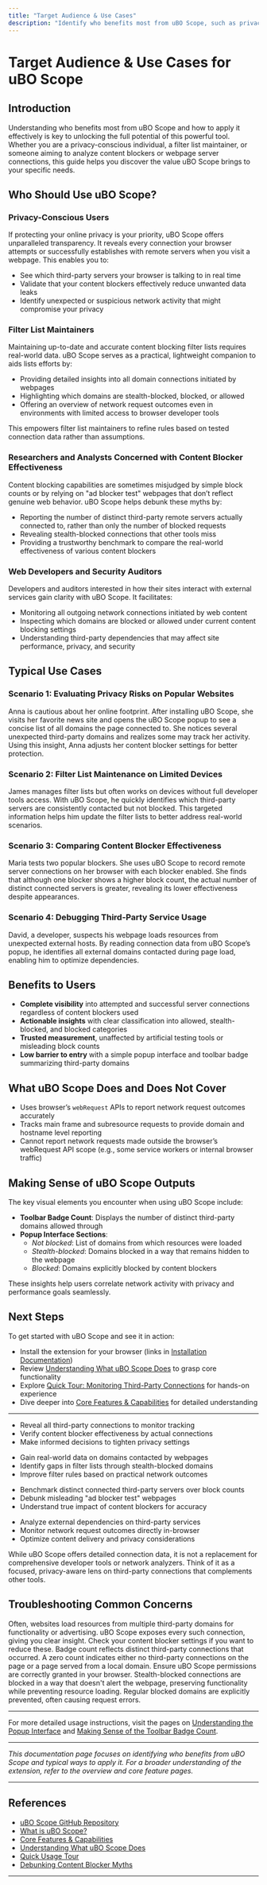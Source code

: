 ```yaml
---
title: "Target Audience & Use Cases"
description: "Identify who benefits most from uBO Scope, such as privacy-conscious users, filter list maintainers, and anyone interested in understanding—or benchmarking—the effectiveness of content blockers or assessing webpage server connections. Includes typical usage scenarios for context."
---
```


# Target Audience & Use Cases for uBO Scope

## Introduction

Understanding who benefits most from uBO Scope and how to apply it effectively is key to unlocking the full potential of this powerful tool. Whether you are a privacy-conscious individual, a filter list maintainer, or someone aiming to analyze content blockers or webpage server connections, this guide helps you discover the value uBO Scope brings to your specific needs.

## Who Should Use uBO Scope?

### Privacy-Conscious Users

If protecting your online privacy is your priority, uBO Scope offers unparalleled transparency. It reveals every connection your browser attempts or successfully establishes with remote servers when you visit a webpage. This enables you to:

- See which third-party servers your browser is talking to in real time
- Validate that your content blockers effectively reduce unwanted data leaks
- Identify unexpected or suspicious network activity that might compromise your privacy

### Filter List Maintainers

Maintaining up-to-date and accurate content blocking filter lists requires real-world data. uBO Scope serves as a practical, lightweight companion to aids lists efforts by:

- Providing detailed insights into all domain connections initiated by webpages
- Highlighting which domains are stealth-blocked, blocked, or allowed
- Offering an overview of network request outcomes even in environments with limited access to browser developer tools

This empowers filter list maintainers to refine rules based on tested connection data rather than assumptions.

### Researchers and Analysts Concerned with Content Blocker Effectiveness

Content blocking capabilities are sometimes misjudged by simple block counts or by relying on "ad blocker test" webpages that don’t reflect genuine web behavior. uBO Scope helps debunk these myths by:

- Reporting the number of distinct third-party remote servers actually connected to, rather than only the number of blocked requests
- Revealing stealth-blocked connections that other tools miss
- Providing a trustworthy benchmark to compare the real-world effectiveness of various content blockers

### Web Developers and Security Auditors

Developers and auditors interested in how their sites interact with external services gain clarity with uBO Scope. It facilitates:

- Monitoring all outgoing network connections initiated by web content
- Inspecting which domains are blocked or allowed under current content blocking settings
- Understanding third-party dependencies that may affect site performance, privacy, and security

## Typical Use Cases

### Scenario 1: Evaluating Privacy Risks on Popular Websites

Anna is cautious about her online footprint. After installing uBO Scope, she visits her favorite news site and opens the uBO Scope popup to see a concise list of all domains the page connected to. She notices several unexpected third-party domains and realizes some may track her activity. Using this insight, Anna adjusts her content blocker settings for better protection.

### Scenario 2: Filter List Maintenance on Limited Devices

James manages filter lists but often works on devices without full developer tools access. With uBO Scope, he quickly identifies which third-party servers are consistently contacted but not blocked. This targeted information helps him update the filter lists to better address real-world scenarios.

### Scenario 3: Comparing Content Blocker Effectiveness

Maria tests two popular blockers. She uses uBO Scope to record remote server connections on her browser with each blocker enabled. She finds that although one blocker shows a higher block count, the actual number of distinct connected servers is greater, revealing its lower effectiveness despite appearances.

### Scenario 4: Debugging Third-Party Service Usage

David, a developer, suspects his webpage loads resources from unexpected external hosts. By reading connection data from uBO Scope’s popup, he identifies all external domains contacted during page load, enabling him to optimize dependencies.

## Benefits to Users

- **Complete visibility** into attempted and successful server connections regardless of content blockers used
- **Actionable insights** with clear classification into allowed, stealth-blocked, and blocked categories
- **Trusted measurement**, unaffected by artificial testing tools or misleading block counts
- **Low barrier to entry** with a simple popup interface and toolbar badge summarizing third-party domains

## What uBO Scope Does and Does Not Cover

- Uses browser’s `webRequest` APIs to report network request outcomes accurately
- Tracks main frame and subresource requests to provide domain and hostname level reporting
- Cannot report network requests made outside the browser’s webRequest API scope (e.g., some service workers or internal browser traffic)

## Making Sense of uBO Scope Outputs

The key visual elements you encounter when using uBO Scope include:

- **Toolbar Badge Count**: Displays the number of distinct third-party domains allowed through
- **Popup Interface Sections**:
  - *Not blocked*: List of domains from which resources were loaded
  - *Stealth-blocked*: Domains blocked in a way that remains hidden to the webpage
  - *Blocked*: Domains explicitly blocked by content blockers

These insights help users correlate network activity with privacy and performance goals seamlessly.

## Next Steps

To get started with uBO Scope and see it in action:

- Install the extension for your browser (links in [Installation Documentation](https://github.com/gorhill/uBO-Scope))
- Review [Understanding What uBO Scope Does](../getting-started/core-usage-and-setup/understanding-scope) to grasp core functionality
- Explore [Quick Tour: Monitoring Third-Party Connections](../getting-started/core-usage-and-setup/quick-usage-tour) for hands-on experience
- Dive deeper into [Core Features & Capabilities](./core-features) for detailed understanding


---

<CardGroup cols={2}>
<Card title="For Privacy-Conscious Users">
<ul>
<li>Reveal all third-party connections to monitor tracking</li>
<li>Verify content blocker effectiveness by actual connections</li>
<li>Make informed decisions to tighten privacy settings</li>
</ul>
</Card>
<Card title="For Filter List Maintainers">
<ul>
<li>Gain real-world data on domains contacted by webpages</li>
<li>Identify gaps in filter lists through stealth-blocked domains</li>
<li>Improve filter rules based on practical network outcomes</li>
</ul>
</Card>
<Card title="For Content Blocker Evaluators">
<ul>
<li>Benchmark distinct connected third-party servers over block counts</li>
<li>Debunk misleading "ad blocker test" webpages</li>
<li>Understand true impact of content blockers for accuracy</li>
</ul>
</Card>
<Card title="For Developers and Auditors">
<ul>
<li>Analyze external dependencies on third-party services</li>
<li>Monitor network request outcomes directly in-browser</li>
<li>Optimize content delivery and privacy considerations</li>
</ul>
</Card>
</CardGroup>

<Note>
While uBO Scope offers detailed connection data, it is not a replacement for comprehensive developer tools or network analyzers. Think of it as a focused, privacy-aware lens on third-party connections that complements other tools.
</Note>

## Troubleshooting Common Concerns

<AccordionGroup title="Troubleshooting Network Connection Monitoring">
<Accordion title="Why do I see connections I didn't expect?">
Often, websites load resources from multiple third-party domains for functionality or advertising. uBO Scope exposes every such connection, giving you clear insight. Check your content blocker settings if you want to reduce these.
</Accordion>
<Accordion title="What if the badge count is zero or missing?">
Badge count reflects distinct third-party connections that occurred. A zero count indicates either no third-party connections on the page or a page served from a local domain. Ensure uBO Scope permissions are correctly granted in your browser.
</Accordion>
<Accordion title="How do stealth-blocked domains differ from blocked ones?">
Stealth-blocked connections are blocked in a way that doesn't alert the webpage, preserving functionality while preventing resource loading. Regular blocked domains are explicitly prevented, often causing request errors.
</Accordion>
</AccordionGroup>

---

For more detailed usage instructions, visit the pages on [Understanding the Popup Interface](../guides/core-workflows/understanding-the-popup) and [Making Sense of the Toolbar Badge Count](../guides/core-workflows/toolbar-badge-guide).


---

*This documentation page focuses on identifying who benefits from uBO Scope and typical ways to apply it. For a broader understanding of the extension, refer to the overview and core feature pages.*

---

## References

- [uBO Scope GitHub Repository](https://github.com/gorhill/uBO-Scope)
- [What is uBO Scope?](./what-is-ubo-scope)
- [Core Features & Capabilities](./core-features)
- [Understanding What uBO Scope Does](../getting-started/core-usage-and-setup/understanding-scope)
- [Quick Usage Tour](../getting-started/core-usage-and-setup/quick-usage-tour)
- [Debunking Content Blocker Myths](../guides/usage-patterns/debunking-blocker-myths)

---